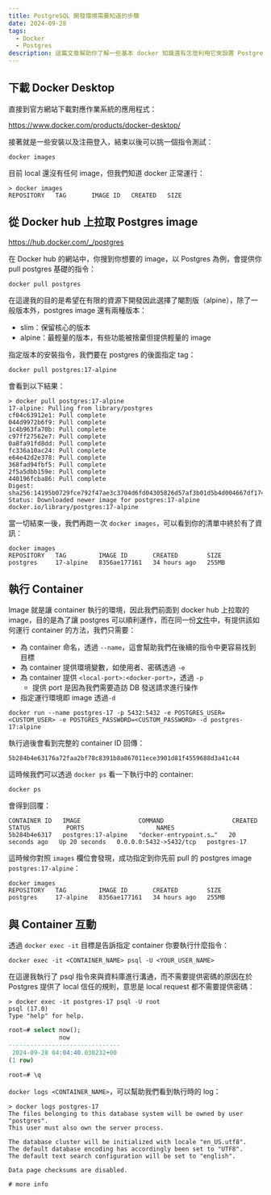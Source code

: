 ```yaml
---
title: PostgreSQL 開發環境需要知道的步驟
date: 2024-09-28
tags:
  - Docker
  - Postgres
description: 這篇文章幫助你了解一些基本 docker 知識還有怎麼利用它來設置 Postgres 環境
---
```

## 下載 Docker Desktop

直接到官方網站下載對應作業系統的應用程式：

https://www.docker.com/products/docker-desktop/

接著就是一些安裝以及注冊登入，結束以後可以挑一個指令測試：

```shell
docker images
```

目前 local 還沒有任何 image，但我們知道 docker 正常運行：

```shell
> docker images
REPOSITORY   TAG       IMAGE ID   CREATED   SIZE
```

## 從 Docker hub 上拉取 Postgres image

https://hub.docker.com/_/postgres

在 Docker hub 的網站中，你搜到你想要的 image，以 Postgres 為例，會提供你 pull postgres 基礎的指令：

```shell
docker pull postgres
```

在這邊我的目的是希望在有限的資源下開發因此選擇了閹割版（alpine），除了一般版本外，postgres image 還有兩種版本：

- slim：保留核心的版本
- alpine：最輕量的版本，有些功能被捨棄但提供輕量的 image

指定版本的安裝指令，我們要在 postgres 的後面指定 tag：

```shell
docker pull postgres:17-alpine
```

會看到以下結果：

```shell
> docker pull postgres:17-alpine
17-alpine: Pulling from library/postgres
cf04c63912e1: Pull complete
044d9972b6f9: Pull complete
1c4b963fa70b: Pull complete
c97ff27562e7: Pull complete
0a8fa91fd8dd: Pull complete
fc336a10ac24: Pull complete
e64e42d2e378: Pull complete
368fad94fbf5: Pull complete
2f5a5dbb159e: Pull complete
440196fcba86: Pull complete
Digest: sha256:14195b0729fce792f47ae3c3704d6fd04305826d57af3b01d5b4d004667df174
Status: Downloaded newer image for postgres:17-alpine
docker.io/library/postgres:17-alpine
```

當一切結束一後，我們再跑一次 `docker images`，可以看到你的清單中終於有了資訊：

```shell
docker images
REPOSITORY   TAG         IMAGE ID       CREATED        SIZE
postgres     17-alpine   8356ae177161   34 hours ago   255MB
```

## 執行 Container

Image 就是讓 container 執行的環境，因此我們前面到 docker hub 上拉取的 image，目的是為了讓 postgres 可以順利運作，而在同一份[文件](https://hub.docker.com/_/postgres)中，有提供該如何運行 container 的方法，我們只需要：

- 為 container 命名，透過 `--name`，這會幫助我們在後續的指令中更容易找到目標
- 為 container 提供環境變數，如使用者、密碼透過 `-e`
- 為 container 提供 `<local-port>:<docker-port>`，透過 `-p`
	- 提供 port 是因為我們需要造訪 DB 發送請求進行操作
- 指定運行環境即 image 透過`-d`

```shell
docker run --name postgres-17 -p 5432:5432 -e POSTGRES_USER=<CUSTOM_USER> -e POSTGRES_PASSWORD=<CUSTOM_PASSWORD> -d postgres-17:alpine
```

執行過後會看到完整的 container ID 回傳：

```shell
5b284b4e63176a72faa2bf78c8391b8a867011ece3901d81f4559688d3a41c44
```

這時候我們可以透過 `docker ps` 看一下執行中的 container:

```shell
docker ps
```

會得到回覆：

```shell
CONTAINER ID   IMAGE                COMMAND                   CREATED          STATUS          PORTS                    NAMES
5b284b4e6317   postgres:17-alpine   "docker-entrypoint.s…"   20 seconds ago   Up 20 seconds   0.0.0.0:5432->5432/tcp   postgres-17
```

這時候你對照 `images` 欄位會發現，成功指定到你先前 pull 的 postgres image `postgres:17-alpine`：

```shell
docker images
REPOSITORY   TAG         IMAGE ID       CREATED        SIZE
postgres     17-alpine   8356ae177161   34 hours ago   255MB
```

## 與 Container 互動

透過 `docker exec -it` 目標是告訴指定 container 你要執行什麼指令：

```shell
docker exec -it <CONTAINER_NAME> psql -U <YOUR_USER_NAME>
```

在這邊我執行了 psql 指令來與資料庫進行溝通，而不需要提供密碼的原因在於 Postgres 提供了 local 信任的規則，意思是 local request 都不需要提供密碼：

```shell
> docker exec -it postgres-17 psql -U root
psql (17.0)
Type "help" for help.
```

```sql
root=# select now();
              now
-------------------------------
 2024-09-28 04:04:40.030232+00
(1 row)

root=# \q
```

`docker logs <CONTAINER_NAME>`，可以幫助我們看到執行時的 log：


```shell
> docker logs postgres-17
The files belonging to this database system will be owned by user "postgres".
This user must also own the server process.

The database cluster will be initialized with locale "en_US.utf8".
The default database encoding has accordingly been set to "UTF8".
The default text search configuration will be set to "english".

Data page checksums are disabled.

# more info
```